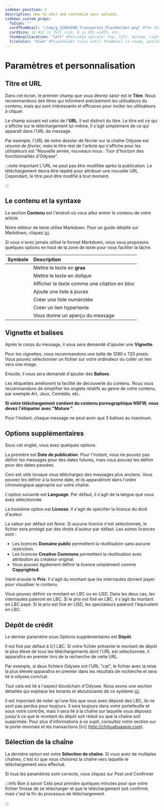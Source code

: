 ---
sidebar_position: 2
description: How to edit and customize your uploads.
sidebar_custom_props:
  faIcon: ""
  cardThumbnail: "/img/g_1200x600_Transparent_Placeholder.png" #The thumbnail on the category card.
  cardSize: 12 #12 is full size, 6 is 50% width, etc.
  thumbnailLocation: "left" #Possible options: top, left, bottom, right, none
  tileColor: "blue" #Placeholder tiles until thumbnail is ready, possible options: blue, cream, darkpurple, lightpurple, mauve, orange, pink, none
---

# Paramètres et personnalisation

## Titre et URL

Dans cet écran, le premier champ que vous devrez saisir est le **Titre**. Nous recommandons des titres qui informent précisément les utilisateurs du contenu, mais qui sont intéressants et efficaces pour inciter les utilisateurs à cliquer.

Le champ suivant est celui de l'**URL**. Il est distinct du titre. Le titre est ce qui s'affiche sur le téléchargement lui-même, il s'agit simplement de ce qui apparaît dans l'URL du message.

Par exemple, l'URL de notre dossier de février sur la chaîne Odysee est *résumé de février*, mais le titre réel de l'article qui s'affiche pour les utilisateurs est "Nouvelle année, nouveaux nous : Tour d'horizon des fonctionnalités d'Odysee".

:::note Important
L'URL ne peut pas être modifiée après la publication. Le téléchargement devra être répété pour attribuer une nouvelle URL. Cependant, le titre peut être modifié à tout moment. 

:::

## Le contenu et la syntaxe

La section **Contenu** est l'endroit où vous allez entrer le contenu de votre article.

Notre éditeur de texte utilise Markdown. Pour un guide détaillé sur Markdown, cliquez [ici](https://www.markdownguide.org/basic-syntax/).

Si vous n'avez jamais utilisé le format Markdown, nous vous proposons quelques options en haut de la zone de texte pour vous faciliter la tâche.

|Symbole|Description|
|:-|:-|
|<FontAwesomeIcon icon="fa-solid fa-bold" />| Mettre le texte en **gras** |
|<FontAwesomeIcon icon="fa-solid fa-italic" />| Mettre le texte en *italique* |
|<FontAwesomeIcon icon="fa-solid fa-quote-left" />| Afficher le texte comme une citation en bloc |
|<FontAwesomeIcon icon="fa-solid fa-list-ul" />| Ajoute une liste à puces |
|<FontAwesomeIcon icon="fa-solid fa-list-ol" />| Créer une liste numérotée |
|<FontAwesomeIcon icon="fa-solid fa-link" />| Créer un lien hypertexte |
|<FontAwesomeIcon icon="fa-solid fa-eye" />| Vous donne un aperçu du message |

## Vignette et balises

Après le corps du message, il vous sera demandé d'ajouter une **Vignette**.

Pour les vignettes, nous recommandons une taille de 1280 x 720 pixels. Vous pouvez sélectionner un fichier sur votre ordinateur ou coller un lien vers une image. 

Ensuite, il vous sera demandé d'ajouter des **Balises**.

Les étiquettes améliorent la facilité de découverte du contenu. Nous vous recommandons de simplifier les onglets relatifs au genre de votre contenu, par exemple Art, Jeux, Comédie, etc.

**Si votre téléchargement contient du contenu pornographique NSFW, vous devez l'étiqueter avec "Mature "**.

Pour l'instant, chaque message ne peut avoir que 5 balises au maximum.

## Options supplémentaires

Sous cet onglet, vous avez quelques options.

La première est **Date de publication**. Pour l'instant, vous ne pouvez pas définir les messages pour des dates futures, mais vous pouvez les définir pour des dates passées.

Ceci est utile lorsque vous téléchargez des messages plus anciens. Vous pouvez les définir à la bonne date, et ils apparaîtront dans l'ordre chronologique approprié sur votre chaîne.

L'option suivante est **Language**. Par défaut, il s'agit de la langue que vous avez sélectionnée.

La troisième option est **License**. Il s'agit de spécifier la licence du droit d'auteur.

La valeur par défaut est *None*. Si aucune licence n'est sélectionnée, le fichier sera protégé par des droits d'auteur par défaut. Les autres licences sont :

- Les licences **Domaine public** permettent la réutilisation sans aucune restriction.
- Les licences **Creative Commons** permettent la réutilisation avec attribution au créateur original.
- Vous pouvez également définir la licence simplement comme **Copyrighted**.

Vient ensuite le **Prix**. Il s'agit du montant que les internautes doivent payer pour visualiser le contenu.

Vous pouvez définir ce montant en LBC ou en USD. Dans les deux cas, les internautes paieront en LBC. Si le prix est fixé en LBC, il s'agit du montant en LBC payé. Si le prix est fixé en USD, les spectateurs paieront l'équivalent en LBC.

## Dépôt de crédit

Le dernier paramètre sous Options supplémentaires est **Dépôt**.

Il est fixé par défaut à 0,1 LBC. Si votre fichier présente le montant de dépôt le plus élevé de tous les téléchargements dont l'URL est sélectionnée, il apparaîtra en premier lors de la recherche de cette URL.

Par exemple, si deux fichiers Odysee ont l'URL "cat", le fichier avec la mise la plus élevée apparaîtra en premier dans les résultats de recherche et sera lié à odysee.com/cat.

Tout cela est lié à l'aspect blockchain d'Odysee. Nous avons une section détaillée qui explique les tenants et aboutissants de ce système [ici](http://chihuahuaspin.com).

Il est important de noter qu'une fois que vous avez déposé des LBC, ils ne sont pas perdus pour toujours. Il sera toujours dans votre portefeuille et sous votre contrôle, mais il sera lié à la chaîne sur laquelle vous déposez jusqu'à ce que le montant du dépôt soit réduit ou que la chaîne soit supprimée. Pour plus d'informations à ce sujet, consultez notre section sur le porte-monnaie et les transactions [ici] (http://chihuahuaspin.com).

## Sélection de la chaîne

La dernière option est votre **Sélection de chaîne**. Si vous avez de multiples chaînes, c'est ici que vous choisirez la chaîne vers laquelle le téléchargement sera effectué.

Si tous les paramètres sont corrects, vous cliquez sur <PrimaryOdyseeButton>Post</PrimaryOdyseeButton> und <PrimaryOdyseeButton>Confirmer</PrimaryOdyseeButton>

:::info Bon à savoir
Cela peut prendre quelques minutes pour que votre fichier finisse de se télécharger et que le téléchargement soit confirmé, mais c'est la fin du processus de téléchargement.

:::
